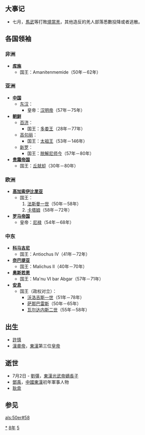 {{yearTOC|58|东汉'''[[永平_(汉明帝)|永平]]元年'''}}

== 大事记 ==
*七月，[[馬武|馬武]]等打敗[[燒當羌|燒當羌]]，其他造反的羌人部落悉數投降或者逃散。
== 各国领袖 ==
=== 非洲 ===
*'''[[库施|库施]]'''
**国王：Amanitenmemide（50年－62年）

=== 亚洲 ===
*'''[[中国|中国]]'''
**[[东汉|东汉]]：
***皇帝：[[汉明帝|汉明帝]]（57年－75年）
*'''[[古朝鮮|朝鲜]]'''
**[[百济|百济]]：
***国王：[[多娄王|多娄王]]（28年－77年）
**[[高句丽|高句丽]]：
***国王：[[太祖王|太祖王]]（53年－146年）
**[[新罗|新罗]]：
***国王：[[脱解尼师今|脱解尼师今]]（57年－80年）
*'''[[贵霜帝国|贵霜帝国]]'''
**国王：[[丘就却|丘就却]]（30年－80年）

=== 欧洲 ===
*'''[[高加索伊比里亚|高加索伊比里亚]]'''
**国王：
**#[[法斯曼一世|法斯曼一世]]（50年－58年）
**#[[卡塔姆|卡塔姆]]（58年－72年）
*'''[[罗马帝国|罗马帝国]]'''
**皇帝：[[尼禄|尼禄]]（54年－68年）

=== 中东 ===
*'''[[科马吉尼|科马吉尼]]'''
**国王：Antiochus IV（41年－72年）
*'''[[奈巴提亚|奈巴提亚]]'''
**国王：Malichus II（40年－70年）
*'''[[奥斯若恩|奥斯若恩]]'''
**国王：Ma'nu VI bar Abgar（57年－71年）
*'''[[安息_(国家)|安息]]''' 
**国王（政权对立）：
***[[沃洛吉斯一世|沃洛吉斯一世]]（51年－78年）
***[[萨那巴雷斯|萨那巴雷斯]]（50年－65年）
***[[瓦尔达内斯二世|瓦尔达内斯二世]]（55年－58年）
== 出生 ==
*[[許慎|許慎]]
*[[漢章帝|漢章帝]]，[[東漢|東漢]]第三位[[皇帝|皇帝]]

== 逝世 ==
*7月2日 - [[劉彊|劉彊]]，[[東漢|東漢]][[光武帝|光武帝]][[嫡長子|嫡長子]]
*[[鄧禹|鄧禹]]，[[中國|中國]][[東漢|東漢]]初年軍事人物
*[[耿弇|耿弇]]

== 参见 ==
{{Wikisource year mention}}

[[Category:58年|*]]
[[Category:50年代|8年]]
[[Category:1世纪各年|5]]

[[als:50er#58|als:50er#58]]